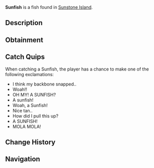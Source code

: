 {{FishInfobox
|image          = Sunfish.png
|rarity         = Legendary
|sea            = First Sea
|location       = [[Sunstone Island]]
|sublocation    = 
|sources        = Fishing Rod
|radar_location = 
|prog_speed     = -60
|xp             = 550
|weather        = Clear
|time           = Day
|season         = Summer
|bait           = 
|base_weight    = 1000
|base_value     = 1500
|weight_range   = 600
|base_chance    = 1
|base_resil     = 70
}}
'''Sunfish''' is a {{Rarity|Legendary}} fish found in [[Sunstone Island]].

== Description ==
{{Description|Sunfish are the heaviest bony fish species alive today. Common sunfish can weigh up to one metric tonne but on rare instances they can way two metric tonnes! The largest appeal of the ocean Sunfish is the unusual shape of it's body and it's astonishing weight. Sunfish have the name for their love of basking in the sun by floating to the surface of the water.|Bestiary Entry}}

== Obtainment ==
{{Description|Caught near Sunstone Island and can sometimes weigh over 1,000 kg.|Bestiary Hint}}
{{Fish Availability|
Sunstone Island
|top_rods      = 
Great Rod of Oscar\30173.26\95953.6;
Astralhook Rod\27135.7\96190.12;
Ethereal Prism Rod\26788.2\95702.8;
Leviathan's Fang Rod\26198.62\113551.02;
Seraphic Rod\25260.51\97267.39;
Resourceful Rod\20630.6\77589.96;
Destiny Rod\22192.27\88538.87;
Free Spirit Rod\18759.47\100870.46;
Trident Rod\18586.61\100081.6;
No-Life Rod\23704.42\99219.37;
Abyssal Specter Rod\18980.74\86705.18;
Zeus Rod\19342.21\86561.02;
Rod Of The Forgotten Fang\23272.79\94145.06;
Challenger's Rod\22173.95\96086.97;
Rod Of The Exalted One\20852.08\87591.27;
Rod Of The Depths\20516.95\85142.59;
Verdant Shear Rod\18772\86503.04;
Blazebringer Rod\18487.74\83173.5;
Depthseeker Rod\17324.47\80555.44;
Avalanche Rod\15525.95\72226.32;
Volcanic Rod\15112.42\68671.45;
Steady Rod\4770.47\24199.68
|recommended   = Ethereal Prism Rod
}}

== Catch Quips ==
When catching a Sunfish, the player has a chance to make one of the following exclamations:
* I think my backbone snapped..
* Woah!!
* OH MY! A SUNFISH?
* A sunfish!
* Woah, a Sunfish!
* Nice tan..
* How did I pull this up?
* A SUNFISH!
* MOLA MOLA!

== Change History ==
{{Change History|{{subst:Current Version}}}}

== Navigation ==
{{Fish Navbox|Sunstone Island}}